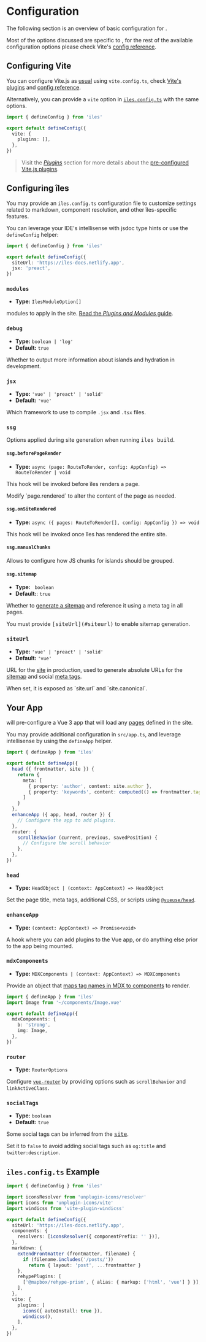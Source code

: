 [pages]: /guide/pages
[plugins]: /config/plugins
[Vite's plugins]: https://vitejs.dev/plugins/
[config reference]: https://vitejs.dev/config/

[site]: /guide/development#site
[meta tags]: /guide/meta-tags
[sitemap]: /guide/development#sitemap

[shortcodes]: /guide/markdown#advanced-provide-components-shortcodes

# Configuration

The following section is an overview of basic configuration for <Iles/>.

Most of the options discussed are specific to <Iles/>, for the rest of the available configuration options please check Vite's [config reference].

## Configuring Vite <ViteLogo/>

You can configure Vite.js as [usual](https://vitejs.dev/config/) using `vite.config.ts`, check [Vite's plugins] and [config reference].

Alternatively, you can provide a `vite` option in [`iles.config.ts`](#configuring-îles) with the same options.

```ts
import { defineConfig } from 'iles'

export default defineConfig({
  vite: {
    plugins: [],
  },
})
```

> Visit the _[Plugins]_ section for more details about the [pre-configured Vite.js plugins](/config/plugins#vite-plugins).

## Configuring <span class="hidden" aria-hidden="true">îles</span> <Iles heading/>

You may provide an `iles.config.ts` configuration file to customize settings
related to markdown, component resolution, and other îles-specific features.

You can leverage your IDE's intellisense with jsdoc type hints or use the `defineConfig` helper:

```ts
import { defineConfig } from 'iles'

export default defineConfig({
  siteUrl: 'https://iles-docs.netlify.app',
  jsx: 'preact',
})
```

### `modules`

- **Type:** `IlesModuleOption[]`

<Iles/> modules to apply in the site. [Read the _Plugins and Modules_ guide][plugins].

### `debug`

- **Type:** `boolean | 'log'`
- **Default:** `true`

Whether to output more information about islands and hydration in development.

### `jsx`

- **Type:** `'vue' | 'preact' | 'solid'`
- **Default:** `'vue'`

Which framework to use to compile `.jsx` and `.tsx` files.

### `ssg`

Options applied during site generation when running <kbd>iles build</kbd>.

#### `ssg.beforePageRender`

- **Type:** `async (page: RouteToRender, config: AppConfig) => RouteToRender | void`

This hook will be invoked before îles renders a page.

<Tip>
Modify `page.rendered` to alter the content of the page as needed.
</Tip>

#### `ssg.onSiteRendered`

- **Type:** `async ({ pages: RouteToRender[], config: AppConfig }) => void`

This hook will be invoked once îles has rendered the entire site.

#### `ssg.manualChunks`

Allows to configure how JS chunks for islands should be grouped.

#### `ssg.sitemap`

- **Type:** ` boolean`
- **Default:**: `true`

Whether to [generate a sitemap][sitemap] and reference it using a meta tag in all pages.

<Tip warn>
You must provide <kbd>[siteUrl](#siteurl)</kbd> to enable sitemap generation.
</Tip>

### `siteUrl`

- **Type:** `'vue' | 'preact' | 'solid'`
- **Default:** `'vue'`

URL for the [site] in production, used to generate absolute URLs for the [sitemap]
and social [meta tags].


<Tip>
When set, it is exposed as `site.url` and `site.canonical`.
</Tip>

## Your App

<Iles/> will pre-configure a Vue 3 app that will load any [pages] defined in the
site.

You may provide additional configuration in `src/app.ts`, and leverage
intellisense by using the `defineApp` helper.

```ts
import { defineApp } from 'iles'

export default defineApp({
  head ({ frontmatter, site }) {
    return {
      meta: [
        { property: 'author', content: site.author },
        { property: 'keywords', content: computed(() => frontmatter.tags) },
      ]
    }
  },
  enhanceApp ({ app, head, router }) {
    // Configure the app to add plugins.
  },
  router: {
    scrollBehavior (current, previous, savedPosition) {
      // Configure the scroll behavior
    }, 
  },
})
```

### `head`

- **Type:** `HeadObject | (context: AppContext) => HeadObject`

Set the page title, meta tags, additional CSS, or scripts using [`@vueuse/head`][@vueuse/head].

### `enhanceApp`

- **Type:** `(context: AppContext) => Promise<void>`

A hook where you can add plugins to the Vue app, or do anything else prior to
the app being mounted.

### `mdxComponents`

- **Type:** `MDXComponents | (context: AppContext) => MDXComponents`

Provide an object that [maps tag names in MDX to components][shortcodes] to render.

```ts
import { defineApp } from 'iles'
import Image from '~/components/Image.vue'

export default defineApp({
  mdxComponents: {
    b: 'strong',
    img: Image,
  },
})
```

### `router`

- **Type:** `RouterOptions`

Configure [`vue-router`][vue-router] by providing options such as `scrollBehavior` and `linkActiveClass`.

### `socialTags`

- **Type:** `boolean`
- **Default:** `true`

Some social tags can be inferred from the <kbd>[site]</kbd>.

Set it to `false` to avoid adding social tags such as `og:title` and `twitter:description`.

## `iles.config.ts` Example

```ts
import { defineConfig } from 'iles'

import iconsResolver from 'unplugin-icons/resolver'
import icons from 'unplugin-icons/vite'
import windicss from 'vite-plugin-windicss'

export default defineConfig({
  siteUrl: 'https://iles-docs.netlify.app',
  components: {
    resolvers: [iconsResolver({ componentPrefix: '' })],
  },
  markdown: {
    extendFrontmatter (frontmatter, filename) {
      if (filename.includes('/posts/'))
        return { layout: 'post', ...frontmatter }
    },
    rehypePlugins: [
      ['@mapbox/rehype-prism', { alias: { markup: ['html', 'vue'] } }],
    ],
  },
  vite: {
    plugins: [
      icons({ autoInstall: true }),
      windicss(),
    ],
  },
})
```


[vue-router]: https://next.router.vuejs.org/
[@vueuse/head]: https://github.com/vueuse/head
[site]: #the-site
